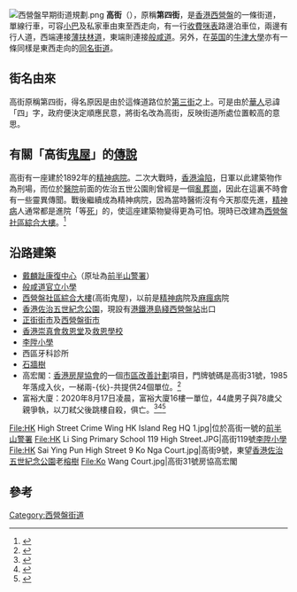 {{other places|高街 (消歧义)}}
{{redirect2|第四街|[[九龍|九龍]][[佐敦|佐敦]]一條前稱第四街的道路|寧波街}}
{{Infobox Hong Kong Road
|   中文街道名稱    =  高街
|   英文街道名稱    =  High Street
|   圖片        =  File:High Street (full view).JPG
|   圖片說明    =  高街全貌，左面建築為[[西營盤社區綜合大樓|西營盤社區綜合大樓]]
|   路段總長度  =  0.7
|   車速限制    =  50
|   行車線數量  =  單線單程
|   所在地區    =  [[中西區_(香港)|中西區]][[西營盤|西營盤]]
|   起點        =  [[半山區|半山區]][[般咸道|般咸道]]
|   終點        =  [[西營盤|西營盤]][[薄扶林道|薄扶林道]]近[[水街|水街]]
|   通車日期    =
}}
[[File:西營盤早期街道規劃.png|thumb]]
{{commons category|High Street, Hong Kong}}
'''高街'''（{{lang-en|'''High Street'''}}），原稱'''第四街'''，是[[香港|香港]][[西營盤|西營盤]]的一條街道，單線行車，可容[[小巴|小巴]]及私家車由東至西走向，有一行[[收費咪錶|收費咪表]]路邊泊車位，兩邊有行人道，西端連接[[薄扶林道|薄扶林道]]，東端則連接[[般咸道|般咸道]]。另外，在[[英国|英国]]的[[牛津大學|牛津大學]]亦有一條同樣是東西走向的[[高街_(牛津)|同名街道]]。

==街名由來==
高街原稱第四街，得名原因是由於這條道路位於[[第三街|第三街]]之上。可是由於[[華人|華人]]忌諱「四」字，政府便決定順應民意，將街名改為高街，反映街道所處位置較高的意思。

==有關「高街[[鬼屋|鬼屋]]」的[[傳說|傳說]]==
高街有一座建於1892年的[[精神病院|精神病院]]。二次大戰時，[[香港日佔時期|香港淪陷]]，日軍以此建築物作為刑場，而位於[[醫院|醫院]]前面的佐治五世公園則曾經是一個[[萬人塚|亂葬崗]]，因此在這裏不時會有一些靈異傳聞。戰後繼續成為精神病院，因為當時醫術沒有今天那麼先進，[[精神病|精神病]]人通常都是進院「等[[死|死]]」的，使這座建築物變得更為可怕。現時已改建為[[西營盤社區綜合大樓|西營盤社區綜合大樓]]。<ref>{{Cite web |url=http://hk.apple.nextmedia.com/template/apple/art_main.php?iss_id=20120113&sec_id=4104&subsec_id=11867&art_id=15979191 |title=一夜槍殺兩警　同袍拒登鬼船《蘋果日報》2012年1月13日 |accessdate=2012年1月19日 |archive-date=2012年1月15日 |archive-url=https://web.archive.org/web/20120115022135/http://hk.apple.nextmedia.com/template/apple/art_main.php?iss_id=20120113&sec_id=4104&subsec_id=11867&art_id=15979191 |dead-url=no }}</ref>

==沿路建築==
*[[戴麟趾康復中心|戴麟趾康復中心]]（原址為[[前半山警署|前半山警署]]）
*[[般咸道官立小學|般咸道官立小學]]
*[[西營盤社區綜合大樓|西營盤社區綜合大樓]](高街鬼屋)，以前是[[精神病|精神病]]院及[[麻瘋病|麻瘋病]]院
*[[香港佐治五世紀念公園|香港佐治五世紀念公園]]，現設有[[港鐵|港鐵]][[港島綫|港島綫]][[西營盤站|西營盤站]]出口
*[[正街街市|正街街市]]及[[西營盤街市|西營盤街市]]
*[[香港崇真會救恩堂|香港崇真會救恩堂]]及[[救恩學校|救恩學校]]
*[[李陞小學|李陞小學]]
*西區牙科診所
*[[香港石牆樹|石牆樹]]
*高宏閣：[[香港房屋協會|香港房屋協會]]的一個[[市區改善計劃|市區改善計劃]]項目，門牌號碼是高街31號，1985年落成入伙，一梯兩-{伙}-共提供24個單位。<ref>{{cite web |title=高宏閣 |url=https://www.hkhs.com/tc/housing_archive/id/59 |website=市區改善計劃 |publisher=香港房屋協會 |accessdate=2020-06-01}}</ref>
*富裕大廈：2020年8月17日凌晨，富裕大廈16樓一單位，44歲男子與78歲父親爭執，以刀弒父後跳樓自殺，俱亡。<ref>{{cite web|url=https://hk.on.cc/hk/bkn/cnt/news/20200817/bkn-20200817021940933-0817_00822_001.html|title=逆子Rambo求生刀捅腹弒父　慈母傷心送院|publisher=東方日報|date=2020年8月17日|archive-url=https://web.archive.org/web/20200816232049/https://hk.on.cc/hk/bkn/cnt/news/20200817/bkn-20200817021940933-0817_00822_001.html|archive-date=2020年8月17日|dead-url=no}}</ref><ref>{{cite web|url=https://www.hk01.com/-/511683|title=西營盤男子涉斬父親後墮樓亡　父胸中刀斃命　母受驚送院|publisher=香港01|date=2020年8月17日|archive-url=https://web.archive.org/web/20200816232328/https://www.hk01.com/%E7%AA%81%E7%99%BC/511683/%E8%A5%BF%E7%87%9F%E7%9B%A4%E7%94%B7%E5%AD%90%E6%B6%89%E6%96%AC%E7%88%B6%E8%A6%AA%E5%BE%8C%E5%A2%AE%E6%A8%93%E4%BA%A1-%E7%88%B6%E8%83%B8%E4%B8%AD%E5%88%80%E6%96%83%E5%91%BD-%E6%AF%8D%E5%8F%97%E9%A9%9A%E9%80%81%E9%99%A2|archive-date=2020年8月17日|dead-url=no}}</ref><ref>{{cite web|url=http://www.hk01.com/-/512016|title=44歲子歷生意失敗、破產、離婚|publisher=香港01|date=2020年8月17日|archive-url=https://web.archive.org/web/20200817144657/https://www.hk01.com/%E7%AA%81%E7%99%BC/512016/%E5%80%AB%E5%B8%B8%E6%85%98%E6%A1%88-44%E6%AD%B2%E5%AD%90%E6%AD%B7%E7%94%9F%E6%84%8F%E5%A4%B1%E6%95%97-%E7%A0%B4%E7%94%A2-%E9%9B%A2%E5%A9%9A-%E7%A4%BE%E5%B7%A5-%E4%B8%AD%E5%B9%B4%E6%98%93%E6%94%B6%E5%9F%8B%E8%87%AA%E5%B7%B1|archive-date=2020年8月17日|dead-url=no}}</ref>

<gallery>
File:HK High Street Crime Wing HK Island Reg HQ 1.jpg|位於高街一號的[[前半山警署|前半山警署]]
File:HK Li Sing Primary School 119 High Street.JPG|高街119號[[李陞小學|李陞小學]]
File:HK Sai Ying Pun High Street 9 Ko Nga Court.jpg|高街9號，東望[[香港佐治五世紀念公園|香港佐治五世紀念公園]]老[[榕樹|榕樹]]
File:Ko Wang Court.jpg|高街31號房協高宏閣
</gallery>

==參考==
<references/>

[[Category:西營盤街道|Category:西營盤街道]]